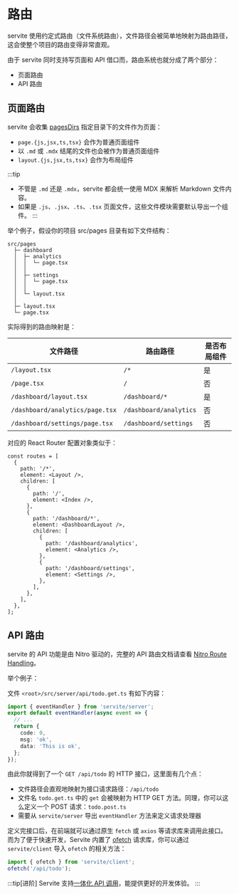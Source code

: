 # 路由

servite 使用约定式路由（文件系统路由），文件路径会被简单地映射为路由路径，这会使整个项目的路由变得非常直观。

由于 servite 同时支持写页面和 API 借口而，路由系统也就分成了两个部分：

- 页面路由
- API 路由

## 页面路由

servite 会收集 [pagesDirs](/zh/guide/config#pagesdirs) 指定目录下的文件作为页面：

- `page.{js,jsx,ts,tsx}` 会作为普通页面组件
- 以 `.md` 或 `.mdx` 结尾的文件也会被作为普通页面组件
- `layout.{js,jsx,ts,tsx}` 会作为布局组件

:::tip

- 不管是 `.md` 还是 `.mdx`，servite 都会统一使用 MDX 来解析 Markdown 文件内容。
- 如果是 `.js`、`.jsx`、`.ts`、`.tsx` 页面文件，这些文件模块需要默认导出一个组件。
  :::

举个例子，假设你的项目 src/pages 目录有如下文件结构：

```shell
src/pages
  ├─ dashboard
  │  ├─ analytics
  │  │  └─ page.tsx
  │  │
  │  ├─ settings
  │  │  └─ page.tsx
  │  │
  │  └─ layout.tsx
  │
  ├─ layout.tsx
  └─ page.tsx
```

实际得到的路由映射是：

| 文件路径                        | 路由路径               | 是否布局组件 |
| ------------------------------- | ---------------------- | ------------ |
| `/layout.tsx`                   | `/*`                   | 是           |
| `/page.tsx`                     | `/`                    | 否           |
| `/dashboard/layout.tsx`         | `/dashboard/*`         | 是           |
| `/dashboard/analytics/page.tsx` | `/dashboard/analytics` | 否           |
| `/dashboard/settings/page.tsx`  | `/dashboard/settings`  | 否           |

对应的 React Router 配置对象类似于：

```tsx
const routes = [
  {
    path: '/*',
    element: <Layout />,
    children: [
      {
        path: '/',
        element: <Index />,
      },
      {
        path: '/dashboard/*',
        element: <DashboardLayout />,
        children: [
          {
            path: '/dashboard/analytics',
            element: <Analytics />,
          },
          {
            path: '/dashboard/settings',
            element: <Settings />,
          },
        ],
      },
    ],
  },
];
```

## API 路由

servite 的 API 功能是由 Nitro 驱动的，完整的 API 路由文档请查看 [Nitro Route Handling](https://nitro.unjs.io/guide/introduction/routing)。

举个例子：

文件 `<root>/src/server/api/todo.get.ts` 有如下内容：

```ts
import { eventHandler } from 'servite/server';
export default eventHandler(async event => {
  // ...
  return {
    code: 0,
    msg: 'ok',
    data: 'This is ok',
  };
});
```

由此你就得到了一个 `GET /api/todo` 的 HTTP 接口，这里面有几个点：

- 文件路径会直观地映射为接口请求路径：`/api/todo`
- 文件名 `todo.get.ts` 中的 `get` 会被映射为 HTTP GET 方法。同理，你可以这么定义一个 POST 请求：`todo.post.ts`
- 需要从 `servite/server` 导出 `eventHandler` 方法来定义请求处理器

定义完接口后，在前端就可以通过原生 `fetch` 或 `axios` 等请求库来调用此接口。
而为了便于快速开发，Servite 内置了 [ofetch](https://github.com/unjs/ofetch) 请求库，你可以通过 `servite/client` 导入 `ofetch` 的相关方法：

```ts
import { ofetch } from 'servite/client';
ofetch('/api/todo');
```

:::tip[进阶]
Servite 支持[一体化 API 调用](/zh/guide/integrate-api-call)，能提供更好的开发体验。
:::
